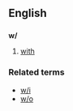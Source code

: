 {{see|Appendix:Variations of "w"}}

==English==
==={{abbreviation}}===
'''w/'''
#[[with]]

===Related terms===
*[[w/i]]
*[[w/o]]